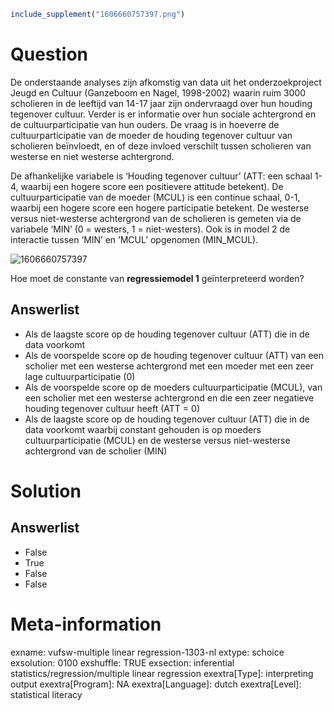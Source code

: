 ```{r, echo = FALSE, results = "hide"}
include_supplement("1606660757397.png")
```

Question
========
De onderstaande analyses zijn afkomstig van data uit het
onderzoekproject Jeugd en Cultuur (Ganzeboom en Nagel, 1998-2002) waarin
ruim 3000 scholieren in de leeftijd van 14-17 jaar zijn ondervraagd over
hun houding tegenover cultuur. Verder is er informatie over hun sociale
achtergrond en de cultuurparticipatie van hun ouders. De vraag is in
hoeverre de cultuurparticipatie van de moeder de houding tegenover
cultuur van scholieren beïnvloedt, en of deze invloed verschilt tussen
scholieren van westerse en niet westerse achtergrond.  
  
De afhankelijke variabele is ‘Houding tegenover cultuur’ (ATT: een
schaal 1-4, waarbij een hogere score een positievere attitude betekent).
De cultuurparticipatie van de moeder (MCUL) is een continue schaal, 0-1,
waarbij een hogere score een hogere participatie betekent. De westerse
versus niet-westerse achtergrond van de scholieren is gemeten via de
variabele ‘MIN’ (0 = westers, 1 = niet-westers). Ook is in model 2 de
interactie tussen ‘MIN’ en ‘MCUL’ opgenomen (MIN\_MCUL).  
  
<img src="1606660757397.png" class="fr-fic fr-dii tvcss_2"
alt="1606660757397" />  
  
Hoe moet de constante van **regressiemodel 1** geïnterpreteerd worden?

Answerlist
----------
* Als de laagste score op de houding tegenover cultuur (ATT) die in de
  data voorkomt
* Als de voorspelde score op de houding tegenover cultuur (ATT) van een
  scholier met een westerse achtergrond met een moeder met een zeer lage
  cultuurparticipatie (0)
* Als de voorspelde score op de moeders cultuurparticipatie (MCUL), van
  een scholier met een westerse achtergrond en die een zeer negatieve
  houding tegenover cultuur heeft (ATT = 0)
* Als de laagste score op de houding tegenover cultuur (ATT) die in de
  data voorkomt waarbij constant gehouden is op moeders
  cultuurparticipatie (MCUL) en de westerse versus niet-westerse
  achtergrond van de scholier (MIN)

Solution
========










Answerlist
----------
* False
* True
* False
* False

Meta-information
================
exname: vufsw-multiple linear regression-1303-nl
extype: schoice
exsolution: 0100
exshuffle: TRUE
exsection: inferential statistics/regression/multiple linear regression
exextra[Type]: interpreting output
exextra[Program]: NA
exextra[Language]: dutch
exextra[Level]: statistical literacy

